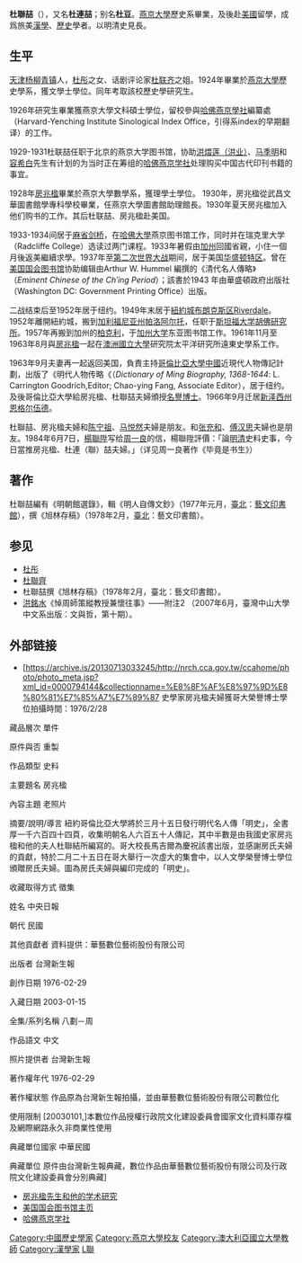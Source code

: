 '''杜聯喆'''（{{bd|1902年||1994年|catIdx=D杜}}），又名'''杜連喆'''；别名'''杜豆'''。[[燕京大學|燕京大學]]歷史系畢業，及後赴[[美國|美國]]留學，成爲旅美[[漢學|漢學]]、[[歷史|歷史]]學者。以明清史見長。

==生平==
[[天津|天津]][[杨柳青镇|杨柳青镇]]人，[[杜彤|杜彤]]之女、话剧评论家[[杜聯齊|杜联齐]]之姐。1924年畢業於[[燕京大學|燕京大學]]歷史學系，獲文學士學位。同年考取該校歷史學研究生。

1926年研究生畢業獲燕京大學文科碩士學位，留校參與[[哈佛燕京學社|哈佛燕京學社]]編纂處（Harvard-Yenching Institute Sinological Index Office，引得系index的早期翻译）的工作。

1929-1931杜联喆任职于北京的燕京大学图书馆，协助[[洪业|洪煨莲（洪业）]]、[[馬鑒|马季明]]和[[容庚|容希白]]先生有计划的为当时正在筹组的[[哈佛燕京学社|哈佛燕京学社]]处理购买中国古代印刊书籍的事宜。

1928年[[房兆楹|房兆楹]]畢業於燕京大學數學系，獲理學士學位。 1930年，房兆楹從武昌文華圖書館學專科學校畢業，任燕京大學圖書館助理館長。1930年夏天房兆楹加入他们购书的工作。其后杜联喆、房兆楹赴美国。

1933-1934间居于[[麻省|麻省]][[剑桥|剑桥]]，在[[哈佛大學|哈佛大學]]燕京图书馆工作，同时并在瑞克里大学（Radcliffe College）选读过两门课程。1933年暑假由[[加州|加州]]回國省親，小住一個月後返美繼續求學。1937年至[[第二次世界大战|第二次世界大战]]期间，居于美国[[华盛顿特区|华盛顿特区]]。曾在[[美国国会图书馆|美国国会图书馆]]协助编辑由Arthur W. Hummel 編撰的《清代名人傳略》（''Eminent Chinese of the Ch′ing Period''）；該書於1943 年由華盛頓政府出版社（Washington DC: Government Printing Office）出版。

二战结束后至1952年居于纽约。1949年末居于[[紐約城|紐約城]][[布朗克斯|布朗克斯区]]Riverdale。1952年離開紐約城，搬到[[加利福尼亚州|加利福尼亚州]][[帕洛阿尔托|帕洛阿尔托]]，任职于[[斯坦福大学|斯坦福大学]][[胡佛研究所|胡佛研究所]]。1957年再搬到加州的[[伯克利_(加利福尼亞州)|柏克利]]，于[[加利福尼亞大學柏克萊分校|加州大学]]东亚图书馆工作。1961年11月至1963年8月與[[房兆楹|房兆楹]]一起在[[澳洲國立大學|澳洲國立大學]]研究院太平洋研究所遠東史學系工作。

1963年9月夫妻再一起返回美国，負責主持[[哥倫比亞大學|哥倫比亞大學]][[中國|中國]]近現代人物傳記計劃，出版了《明代人物传略《（''Dictionary of Ming Biography, 1368-1644'': L. Carrington Goodrich,Editor; Chao-ying Fang, Associate Editor），居于纽约。及後哥倫比亞大學給房兆楹、杜聯喆夫婦頒授[[名譽博士|名譽博士]]。1966年9月迁居[[新泽西州|新泽西州]][[恩格尔伍德_(新泽西州)|恩格尔伍德]]。

杜聯喆、房兆楹夫婦和[[陈宁祖|陈宁祖]]、[[马悦然|马悦然]]夫婦是朋友。和[[张充和|张充和]]、[[傅汉思|傅汉思]]夫婦也是朋友。1984年6月7日，[[楊聯陞|楊聯陞]]写给[[周一良|周一良]]的信，楊聯陞評價：「論[[明朝|明]][[清朝|清]]史料史事，今日當推房兆楹、杜連（聯）喆夫婦。」（详见周一良著作《毕竟是书生》）

==著作==
杜聯喆編有《明朝館選錄》，輯《明人自傳文鈔》（1977年元月，[[臺北|臺北]]：[[藝文印書館|藝文印書館]]），撰《旭林存稿》（1978年2月，[[臺北|臺北]]：藝文印書館）。

==参见==
*[[杜彤|杜彤]]
*[[杜聯齊|杜聯齊]]
*杜聯喆撰《旭林存稿》（1978年2月，臺北：藝文印書館）。
*[[洪銘水|洪銘水]]《悼周師策縱教授兼懷往事》——附注2 （2007年6月，臺灣中山大學中文系出版：文與哲，第十期）。

==外部链接==
*[https://archive.is/20130713033245/http://nrch.cca.gov.tw/ccahome/photo/photo_meta.jsp?xml_id=0000794144&collectionname=%E8%8F%AF%E8%97%9D%E8%80%81%E7%85%A7%E7%89%87 史學家房兆楹夫婦獲哥大榮譽博士學位拍攝時間：1976/2/28
藏品層次	單件

原件與否	重製

作品類型	史料

主要題名	房兆楹
 
內容主題	老照片

摘要/說明/導言	
紐約哥倫比亞大學將於三月十五日發行明代名人傳「明史」，全書厚一千六百四十四頁，收集明朝名人六百五十人傳記，其中半數是由我國史家房兆楹和他的夫人杜聯結所編寫的。哥大校長馬吉爾為慶祝該書出版，並感謝房氏夫婦的貢獻，特於二月二十五日在哥大舉行一次虛大的集會中，以人文學榮譽博士學位頒贈房氏夫婦。圖為房氏夫婦與編印完成的「明史」。 

收藏取得方式	徵集

姓名	中央日報

朝代	民國

其他貢獻者	
資料提供：華藝數位藝術股份有限公司

出版者	台灣新生報

創作日期	1976-02-29

入藏日期	2003-01-15

全集/系列名稱	八劃－周

作品語文	中文

照片提供者	台灣新生報

著作權年代	1976-02-29

著作權狀態	
作品原為台灣新生報拍攝，並由華藝數位藝術股份有限公司數位化

使用限制	
[20030101,]本數位作品授權行政院文化建設委員會國家文化資料庫存檔及網際網路永久非商業性使用

典藏單位國家	中華民國

典藏單位	
原件由台灣新生報典藏，數位作品由華藝數位藝術股份有限公司及行政院文化建設委員會分別典藏]
*[https://web.archive.org/web/20070102061517/http://xiangyata.net/data/articles/b03/641.html 房兆楹先生和他的学术研究]
*[http://www.loc.gov/ 美国国会图书馆主页] {{Wayback|url=http://www.loc.gov/ |date=20040612015126 }}
*[http://www.harvard-yenching.org/ 哈佛燕京学社] {{Wayback|url=http://www.harvard-yenching.org/ |date=20201219135559 }}

{{DEFAULTSORT:D}}
[[Category:中國歷史學家|Category:中國歷史學家]]
[[Category:燕京大學校友|Category:燕京大學校友]]
[[Category:澳大利亞國立大學教師|Category:澳大利亞國立大學教師]]
[[Category:漢學家|Category:漢學家]]
[[Category:杜姓|L聯]]
